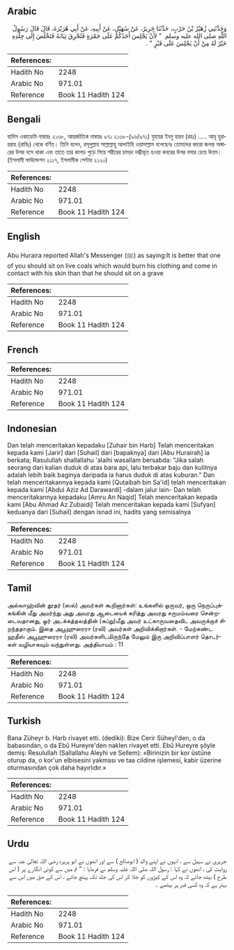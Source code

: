 ## Arabic


<div dir="rtl" lang="ar" style={{fontSize:'larger',backgroundColor:'#f8f9fa',padding:20}}>
وَحَدَّثَنِي زُهَيْرُ بْنُ حَرْبٍ، حَدَّثَنَا جَرِيرٌ، عَنْ سُهَيْلٍ، عَنْ أَبِيهِ، عَنْ أَبِي هُرَيْرَةَ، قَالَ قَالَ رَسُولُ اللَّهِ صلى الله عليه وسلم ‏ "‏ لأَنْ يَجْلِسَ أَحَدُكُمْ عَلَى جَمْرَةٍ فَتُحْرِقَ ثِيَابَهُ فَتَخْلُصَ إِلَى جِلْدِهِ خَيْرٌ لَهُ مِنْ أَنْ يَجْلِسَ عَلَى قَبْرٍ ‏"‏ ‏.‏
</div>
<div style={{backgroundColor:'#f8f9fa',padding:20, marginBottom: 10}}><table> <thead> <tr> <th>References:</th> <th></th> </tr> </thead> <tbody><tr><td>Hadith No</td><td>2248</td></tr><tr><td>Arabic No</td><td>971.01</td></tr><tr><td>Reference</td><td>Book 11 Hadith 124</td></tr></tbody></table></div>

## Bengali


<div dir="ltr" lang="bn" style={{fontSize:'larger',backgroundColor:'#f8f9fa',padding:20}}>
হাদিস একাডেমি নাম্বারঃ ২১৩৮, আন্তর্জাতিক নাম্বারঃ ৯৭১ ২১৩৮-(৯৬/৯৭১) যুহায়র ইবনু হারব (রহঃ) ..... আবূ হুরায়রাহ (রাযিঃ) থেকে বর্ণিত। তিনি বলেন, রসূলুল্লাহ সাল্লাল্লাহু আলাইহি ওয়াসাল্লাম বলেছেনঃ তোমাদের কারো জলন্ত অঙ্গারের উপর বসে থাকা এবং তাতে তার কাপড় পুড়ে গিয়ে শরীরের চামড়া দগ্ধীভূত হওয়া কবরের উপর বসার চেয়ে উত্তম। (ইসলামী ফাউন্ডেশন ২১১৭, ইসলামীক সেন্টার ২১২০)
</div>
<div style={{backgroundColor:'#f8f9fa',padding:20, marginBottom: 10}}><table> <thead> <tr> <th>References:</th> <th></th> </tr> </thead> <tbody><tr><td>Hadith No</td><td>2248</td></tr><tr><td>Arabic No</td><td>971.01</td></tr><tr><td>Reference</td><td>Book 11 Hadith 124</td></tr></tbody></table></div>

## English


<div dir="ltr" lang="en" style={{fontSize:'larger',backgroundColor:'#f8f9fa',padding:20}}>
Abu Huraira reported Allah's Messenger (ﷺ) as saying:It is better that one of you should sit on live coals which would burn his clothing and come in contact with his skin than that he should sit on a grave
</div>
<div style={{backgroundColor:'#f8f9fa',padding:20, marginBottom: 10}}><table> <thead> <tr> <th>References:</th> <th></th> </tr> </thead> <tbody><tr><td>Hadith No</td><td>2248</td></tr><tr><td>Arabic No</td><td>971.01</td></tr><tr><td>Reference</td><td>Book 11 Hadith 124</td></tr></tbody></table></div>

## French


<div dir="ltr" lang="fr" style={{fontSize:'larger',backgroundColor:'#f8f9fa',padding:20}}>

</div>
<div style={{backgroundColor:'#f8f9fa',padding:20, marginBottom: 10}}><table> <thead> <tr> <th>References:</th> <th></th> </tr> </thead> <tbody><tr><td>Hadith No</td><td>2248</td></tr><tr><td>Arabic No</td><td>971.01</td></tr><tr><td>Reference</td><td>Book 11 Hadith 124</td></tr></tbody></table></div>

## Indonesian


<div dir="ltr" lang="id" style={{fontSize:'larger',backgroundColor:'#f8f9fa',padding:20}}>
Dan telah menceritakan kepadaku [Zuhair bin Harb] Telah menceritakan kepada kami [Jarir] dari [Suhail] dari [bapaknya] dari [Abu Hurairah] ia berkata; Rasulullah shallallahu 'alaihi wasallam bersabda: "Jika salah seorang dari kalian duduk di atas bara api, lalu terbakar baju dan kulitnya adalah lebih baik baginya daripada ia harus duduk di atas kuburan." Dan telah menceritakannya kepada kami [Qutaibah bin Sa'id] telah menceritakan kepada kami [Abdul Aziz Ad Darawardi] -dalam jalur lain- Dan telah menceritakannya kepadaku [Amru An Naqid] Telah menceritakan kepada kami [Abu Ahmad Az Zubaidi] Telah menceritakan kepada kami [Sufyan] keduanya dari [Suhail] dengan isnad ini, hadits yang semisalnya
</div>
<div style={{backgroundColor:'#f8f9fa',padding:20, marginBottom: 10}}><table> <thead> <tr> <th>References:</th> <th></th> </tr> </thead> <tbody><tr><td>Hadith No</td><td>2248</td></tr><tr><td>Arabic No</td><td>971.01</td></tr><tr><td>Reference</td><td>Book 11 Hadith 124</td></tr></tbody></table></div>

## Tamil


<div dir="ltr" lang="ta" style={{fontSize:'larger',backgroundColor:'#f8f9fa',padding:20}}>
அல்லாஹ்வின் தூதர் (ஸல்) அவர்கள் கூறினார்கள்: உங்களில் ஒருவர், ஒரு நெருப்புக்கங்கின் மீது அமர்ந்து அது அவரது ஆடையைக் கரித்து அவரது சருமம்வரை சென்றடைவதானது, ஓர் அடக்கத்தலத்தின் (கப்று)மீது அவர் உட்காருவதைவிட அவருக்குச் சிறந்ததாகும். இதை அபூஹுரைரா (ரலி) அவர்கள் அறிவிக்கிறார்கள். - மேற்கண்ட ஹதீஸ் அபூஹுரைரா (ரலி) அவர்களிடமிருந்தே மேலும் இரு அறிவிப்பாளர் தொடர்கள் வழியாகவும் வந்துள்ளது. அத்தியாயம் : 11
</div>
<div style={{backgroundColor:'#f8f9fa',padding:20, marginBottom: 10}}><table> <thead> <tr> <th>References:</th> <th></th> </tr> </thead> <tbody><tr><td>Hadith No</td><td>2248</td></tr><tr><td>Arabic No</td><td>971.01</td></tr><tr><td>Reference</td><td>Book 11 Hadith 124</td></tr></tbody></table></div>

## Turkish


<div dir="ltr" lang="tr" style={{fontSize:'larger',backgroundColor:'#f8f9fa',padding:20}}>
Bana Züheyr b. Harb rivayet etti. (dediki): Bize Cerir Süheyl'den, o da babasından, o da Ebû Hureyre'den naklen rivayet etti. Ebû Hureyre şöyle demiş: Resulullah (Sallallahu Aleyhi ve Sellem): «Birinizin bir kor üstüne oturup da, o kor'un elbisesini yakması ve taa cildine işlemesi, kabir üzerine oturmasından çok daha hayırlıdır.»
</div>
<div style={{backgroundColor:'#f8f9fa',padding:20, marginBottom: 10}}><table> <thead> <tr> <th>References:</th> <th></th> </tr> </thead> <tbody><tr><td>Hadith No</td><td>2248</td></tr><tr><td>Arabic No</td><td>971.01</td></tr><tr><td>Reference</td><td>Book 11 Hadith 124</td></tr></tbody></table></div>

## Urdu


<div dir="rtl" lang="ur" style={{fontSize:'larger',backgroundColor:'#f8f9fa',padding:20}}>
جریری نے سہیل سے ، انہوں نے اپنے والد ( ابوصالح ) سے اور انھوں نے ابو ہریرہ رضی اللہ تعالیٰ عنہ سے روایت کی ، انھوں نے کہا : رسول اللہ صلی اللہ علیہ وسلم نے فرمایا : " تم میں سے کوئی انگارے پر ( اس طرح ) بیٹھ جائے کہ وہ اس کے کپڑوں کو جلا کر اس کی جلد تک پہنچ جائے ، اس کے حق میں اس سے بہتر ہے کہ وہ کسی قبر پر بیٹھے ۔
</div>
<div style={{backgroundColor:'#f8f9fa',padding:20, marginBottom: 10}}><table> <thead> <tr> <th>References:</th> <th></th> </tr> </thead> <tbody><tr><td>Hadith No</td><td>2248</td></tr><tr><td>Arabic No</td><td>971.01</td></tr><tr><td>Reference</td><td>Book 11 Hadith 124</td></tr></tbody></table></div>